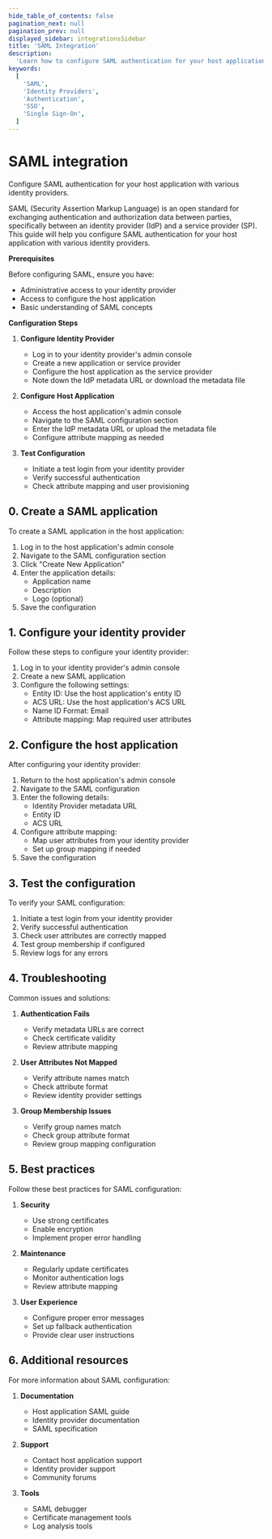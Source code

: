 ```yaml
---
hide_table_of_contents: false
pagination_next: null
pagination_prev: null
displayed_sidebar: integrationsSidebar
title: 'SAML Integration'
description:
  'Learn how to configure SAML authentication for your host application with various identity providers'
keywords:
  [
    'SAML',
    'Identity Providers',
    'Authentication',
    'SSO',
    'Single Sign-On',
  ]
---
```


# SAML integration

<Subtitle>
  Configure SAML authentication for your host application with various identity providers.
</Subtitle>

SAML (Security Assertion Markup Language) is an open standard for exchanging authentication and authorization data between parties, specifically between an identity provider (IdP) and a service provider (SP). This guide will help you configure SAML authentication for your host application with various identity providers.

**Prerequisites**

Before configuring SAML, ensure you have:
- Administrative access to your identity provider
- Access to configure the host application
- Basic understanding of SAML concepts

**Configuration Steps**

1. **Configure Identity Provider**
   - Log in to your identity provider's admin console
   - Create a new application or service provider
   - Configure the host application as the service provider
   - Note down the IdP metadata URL or download the metadata file

2. **Configure Host Application**
   - Access the host application's admin console
   - Navigate to the SAML configuration section
   - Enter the IdP metadata URL or upload the metadata file
   - Configure attribute mapping as needed

3. **Test Configuration**
   - Initiate a test login from your identity provider
   - Verify successful authentication
   - Check attribute mapping and user provisioning

## 0. Create a SAML application

To create a SAML application in the host application:

1. Log in to the host application's admin console
2. Navigate to the SAML configuration section
3. Click "Create New Application"
4. Enter the application details:
   - Application name
   - Description
   - Logo (optional)
5. Save the configuration

## 1. Configure your identity provider

Follow these steps to configure your identity provider:

1. Log in to your identity provider's admin console
2. Create a new SAML application
3. Configure the following settings:
   - Entity ID: Use the host application's entity ID
   - ACS URL: Use the host application's ACS URL
   - Name ID Format: Email
   - Attribute mapping: Map required user attributes

## 2. Configure the host application

After configuring your identity provider:

1. Return to the host application's admin console
2. Navigate to the SAML configuration
3. Enter the following details:
   - Identity Provider metadata URL
   - Entity ID
   - ACS URL
4. Configure attribute mapping:
   - Map user attributes from your identity provider
   - Set up group mapping if needed
5. Save the configuration

## 3. Test the configuration

To verify your SAML configuration:

1. Initiate a test login from your identity provider
2. Verify successful authentication
3. Check user attributes are correctly mapped
4. Test group membership if configured
5. Review logs for any errors

## 4. Troubleshooting

Common issues and solutions:

1. **Authentication Fails**
   - Verify metadata URLs are correct
   - Check certificate validity
   - Review attribute mapping

2. **User Attributes Not Mapped**
   - Verify attribute names match
   - Check attribute format
   - Review identity provider settings

3. **Group Membership Issues**
   - Verify group names match
   - Check group attribute format
   - Review group mapping configuration

## 5. Best practices

Follow these best practices for SAML configuration:

1. **Security**
   - Use strong certificates
   - Enable encryption
   - Implement proper error handling

2. **Maintenance**
   - Regularly update certificates
   - Monitor authentication logs
   - Review attribute mapping

3. **User Experience**
   - Configure proper error messages
   - Set up fallback authentication
   - Provide clear user instructions

## 6. Additional resources

For more information about SAML configuration:

1. **Documentation**
   - Host application SAML guide
   - Identity provider documentation
   - SAML specification

2. **Support**
   - Contact host application support
   - Identity provider support
   - Community forums

3. **Tools**
   - SAML debugger
   - Certificate management tools
   - Log analysis tools
